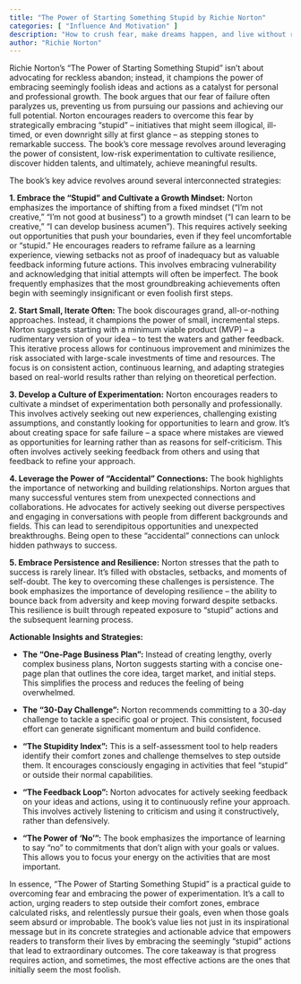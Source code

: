 ```yaml
---
title: "The Power of Starting Something Stupid by Richie Norton"
categories: [ "Influence And Motivation" ]
description: "How to crush fear, make dreams happen, and live without regret"
author: "Richie Norton"
---
```

Richie Norton's "The Power of Starting Something Stupid" isn't about advocating for reckless abandon; instead, it champions the power of embracing seemingly foolish ideas and actions as a catalyst for personal and professional growth. The book argues that our fear of failure often paralyzes us, preventing us from pursuing our passions and achieving our full potential.  Norton encourages readers to overcome this fear by strategically embracing "stupid" – initiatives that might seem illogical, ill-timed, or even downright silly at first glance – as stepping stones to remarkable success.  The book's core message revolves around leveraging the power of consistent, low-risk experimentation to cultivate resilience, discover hidden talents, and ultimately, achieve meaningful results.

The book's key advice revolves around several interconnected strategies:

**1.  Embrace the "Stupid" and Cultivate a Growth Mindset:**  Norton emphasizes the importance of shifting from a fixed mindset ("I'm not creative," "I'm not good at business") to a growth mindset ("I can learn to be creative," "I can develop business acumen"). This requires actively seeking out opportunities that push your boundaries, even if they feel uncomfortable or "stupid."  He encourages readers to reframe failure as a learning experience, viewing setbacks not as proof of inadequacy but as valuable feedback informing future actions. This involves embracing vulnerability and acknowledging that initial attempts will often be imperfect.  The book frequently emphasizes that the most groundbreaking achievements often begin with seemingly insignificant or even foolish first steps.

**2.  Start Small, Iterate Often:**  The book discourages grand, all-or-nothing approaches. Instead, it champions the power of small, incremental steps.  Norton suggests starting with a minimum viable product (MVP) – a rudimentary version of your idea – to test the waters and gather feedback.  This iterative process allows for continuous improvement and minimizes the risk associated with large-scale investments of time and resources.  The focus is on consistent action, continuous learning, and adapting strategies based on real-world results rather than relying on theoretical perfection.

**3.  Develop a Culture of Experimentation:**  Norton encourages readers to cultivate a mindset of experimentation both personally and professionally. This involves actively seeking out new experiences, challenging existing assumptions, and constantly looking for opportunities to learn and grow. It's about creating space for safe failure – a space where mistakes are viewed as opportunities for learning rather than as reasons for self-criticism.  This often involves actively seeking feedback from others and using that feedback to refine your approach.

**4.  Leverage the Power of "Accidental" Connections:**  The book highlights the importance of networking and building relationships.  Norton argues that many successful ventures stem from unexpected connections and collaborations. He advocates for actively seeking out diverse perspectives and engaging in conversations with people from different backgrounds and fields. This can lead to serendipitous opportunities and unexpected breakthroughs.  Being open to these "accidental" connections can unlock hidden pathways to success.

**5.  Embrace Persistence and Resilience:**  Norton stresses that the path to success is rarely linear. It's filled with obstacles, setbacks, and moments of self-doubt.  The key to overcoming these challenges is persistence.  The book emphasizes the importance of developing resilience – the ability to bounce back from adversity and keep moving forward despite setbacks.  This resilience is built through repeated exposure to "stupid" actions and the subsequent learning process.


**Actionable Insights and Strategies:**

* **The "One-Page Business Plan":**  Instead of creating lengthy, overly complex business plans, Norton suggests starting with a concise one-page plan that outlines the core idea, target market, and initial steps. This simplifies the process and reduces the feeling of being overwhelmed.

* **The "30-Day Challenge":**  Norton recommends committing to a 30-day challenge to tackle a specific goal or project. This consistent, focused effort can generate significant momentum and build confidence.

* **"The Stupidity Index":**  This is a self-assessment tool to help readers identify their comfort zones and challenge themselves to step outside them.  It encourages consciously engaging in activities that feel "stupid" or outside their normal capabilities.

* **"The Feedback Loop":**  Norton advocates for actively seeking feedback on your ideas and actions, using it to continuously refine your approach. This involves actively listening to criticism and using it constructively, rather than defensively.

* **"The Power of 'No'":**  The book emphasizes the importance of learning to say "no" to commitments that don't align with your goals or values.  This allows you to focus your energy on the activities that are most important.


In essence, "The Power of Starting Something Stupid" is a practical guide to overcoming fear and embracing the power of experimentation. It's a call to action, urging readers to step outside their comfort zones, embrace calculated risks, and relentlessly pursue their goals, even when those goals seem absurd or improbable.  The book's value lies not just in its inspirational message but in its concrete strategies and actionable advice that empowers readers to transform their lives by embracing the seemingly "stupid" actions that lead to extraordinary outcomes. The core takeaway is that progress requires action, and sometimes, the most effective actions are the ones that initially seem the most foolish.

